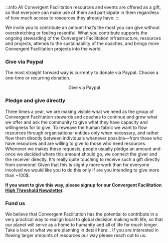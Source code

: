 
:::info
All Convergent Facilitation resources and events are offered as a gift, so that everyone can make use of them and participate in them regardless of how much access to resources they already have.
:::

We invite you to contribute an amount that’s the most you can give without overstretching or feeling resentful. What you contribute supports the ongoing stewarding of the Convergent Facilitation infrastructure, resources and projects, attends to the sustainability of the coaches, and brings more Convergent Facilitation projects into the world.

### Give via Paypal

The most straight forward way is currently to donate via Paypal. Choose a one-time or recurring donation.

<center><Link className="button button--primary" to="https://www.paypal.com/donate/?hosted_button_id=LHSVKUQLW9NEU">
           Give via Paypal
          </Link></center>

### Pledge and give directly

Three times a year, we are making visible what we need as the group of Convergent Facilitation stewards and coaches to continue and grow what we offer and ask the community to give what they have capacity and willingness for to give. To reweave the human fabric we want to flow resources through organisational entities only when necessary, and rather flow them directly between individuals whenever possible—from those who have resources and are willing to give to those who need resources. Whenever we makes these requests, people usually pledge an amount and once we decided where this amount should go, we connect the giver and the receiver directly. It's really quite touching to receive such a gift directly from someone! Given that this is slightly more work than for everyone involved we would like you to do this only if are you intending to give more than ~100$.

**If you want to give this way, please signup for our Convergent Facilitation [High Threshold Newsletter](/contact#high-threshold-newsletter).**


### Fund us

We believe that Convergent Facilitation has the potential to contribute in a very practical way to realign local to global decision making with life, so that our planet will serve as a home to humanity and all of life for much longer. Take a look at what we are planning in detail here: . If you are interested in flowing larger amounts of resources our way please reach out to us.
